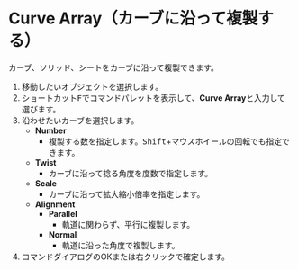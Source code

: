 

# Curve Array（カーブに沿って複製する）

カーブ、ソリッド、シートをカーブに沿って複製できます。

<Reference shortcut="" command="Curve Array" button="" />

1. 移動したいオブジェクトを選択します。
2. ショートカット<kbd>F</kbd>でコマンドパレットを表示して、**Curve Array**と入力して選びます。
3. 沿わせたいカーブを選択します。
   - **Number**
      - 複製する数を指定します。<kbd>Shift</kbd>+マウスホイールの回転でも指定できます。
   - **Twist**
      - カーブに沿って捻る角度を度数で指定します。
   - **Scale**
      - カーブに沿って拡大縮小倍率を指定します。
   - **Alignment** 
      - **Parallel**
         - 軌道に関わらず、平行に複製します。
      - **Normal**
         - 軌道に沿った角度で複製します。
4. コマンドダイアログのOKまたは右クリックで確定します。
